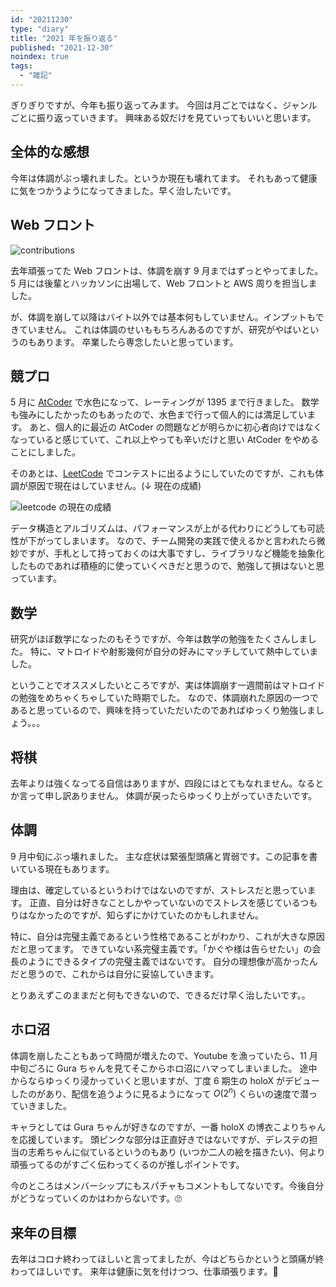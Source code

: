 ```yaml
---
id: "20211230"
type: "diary"
title: "2021 年を振り返る"
published: "2021-12-30"
noindex: true
tags:
  - "雑記"
---
```


ぎりぎりですが、今年も振り返ってみます。
今回は月ごとではなく、ジャンルごとに振り返っていきます。
興味ある奴だけを見ていってもいいと思います。

## 全体的な感想

今年は体調がぶっ壊れました。というか現在も壊れてます。
それもあって健康に気をつかうようになってきました。早く治したいです。

## Web フロント

![contributions](/img/writings/20211230/contributions.png)

去年頑張ってた Web フロントは、体調を崩す 9 月まではずっとやってました。
5 月には後輩とハッカソンに出場して、Web フロントと AWS 周りを担当しました。

が、体調を崩して以降はバイト以外では基本何もしていません。インプットもできていません。
これは体調のせいももちろんあるのですが、研究がやばいというのもあります。
卒業したら専念したいと思っています。

## 競プロ

5 月に [AtCoder](https://atcoder.jp/) で水色になって、レーティングが 1395 まで行きました。
数学も強みにしたかったのもあったので、水色まで行って個人的には満足しています。
あと、個人的に最近の AtCoder の問題などが明らかに初心者向けではなくなっていると感じていて、これ以上やっても辛いだけと思い AtCoder をやめることにしました。

そのあとは、[LeetCode](https://leetcode.com/) でコンテストに出るようにしていたのですが、これも体調が原因で現在はしていません。(↓ 現在の成績)

![leetcode の現在の成績](/img/writings/20211230/leetcode.png)

データ構造とアルゴリズムは、パフォーマンスが上がる代わりにどうしても可読性が下がってしまいます。
なので、チーム開発の実践で使えるかと言われたら微妙ですが、手札として持っておくのは大事ですし、ライブラリなど機能を抽象化したものであれば積極的に使っていくべきだと思うので、勉強して損はないと思っています。

## 数学

研究がほぼ数学になったのもそうですが、今年は数学の勉強をたくさんしました。
特に、マトロイドや射影幾何が自分の好みにマッチしていて熱中していました。

ということでオススメしたいところですが、実は体調崩す一週間前はマトロイドの勉強をめちゃくちゃしていた時期でした。
なので、体調崩れた原因の一つであると思っているので、興味を持っていただいたのであればゆっくり勉強しましょう。。。

## 将棋

去年よりは強くなってる自信はありますが、四段にはとてもなれません。なるとか言って申し訳ありません。
体調が戻ったらゆっくり上がっていきたいです。

## 体調

9 月中旬にぶっ壊れました。
主な症状は緊張型頭痛と胃弱です。この記事を書いている現在もあります。

理由は、確定しているというわけではないのですが、ストレスだと思っています。
正直、自分は好きなことしかやっていないのでストレスを感じているつもりはなかったのですが、知らずにかけていたのかもしれません。

特に、自分は完璧主義であるという性格であることがわかり、これが大きな原因だと思ってます。
できていない系完璧主義です。「かぐや様は告らせたい」の会長のようにできるタイプの完璧主義ではないです。
自分の理想像が高かったんだと思うので、これからは自分に妥協していきます。

とりあえずこのままだと何もできないので、できるだけ早く治したいです。。

## ホロ沼

体調を崩したこともあって時間が増えたので、Youtube を漁っていたら、11 月中旬ごろに Gura ちゃんを見てそこからホロ沼にハマってしまいました。
途中からならゆっくり浸かっていくと思いますが、丁度 6 期生の holoX がデビューしたのがあり、配信を追うように見るようになって $O(2^n)$ くらいの速度で潜っていきました。

キャラとしては Gura ちゃんが好きなのですが、一番 holoX の博衣こよりちゃんを応援しています。
頭ピンクな部分は正直好きではないですが、デレステの担当の志希ちゃんに似ているというのもあり (いつか二人の絵を描きたい)、何より頑張ってるのがすごく伝わってくるのが推しポイントです。

今のところはメンバーシップにもスパチャもコメントもしてないです。今後自分がどうなっていくのかはわからないです。🙄

## 来年の目標

去年はコロナ終わってほしいと言ってましたが、今はどちらかというと頭痛が終わってほしいです。
来年は健康に気を付けつつ、仕事頑張ります。🚀
